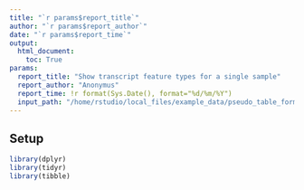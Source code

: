 ```yaml
---
title: "`r params$report_title`"
author: "`r params$report_author`"
date: "`r params$report_time`"
output:
  html_document:
    toc: True
params:
  report_title: "Show transcript feature types for a single sample"
  report_author: "Anonymus"
  report_time: !r format(Sys.Date(), format="%d/%m/%Y")
  input_path: "/home/rstudio/local_files/example_data/pseudo_table_format.csv"
---
```


## Setup

```r
library(dplyr)
library(tidyr)
library(tibble)
```